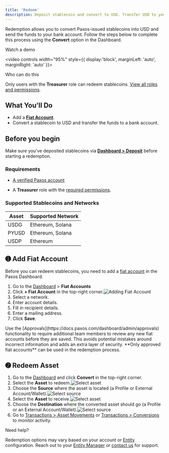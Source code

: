 ```yaml
---
title: 'Redeem'
description: Deposit stablecoin and convert to USD. Transfer USD to your bank.
---
```

Redemption allows you to convert Paxos-issued stablecoins into USD and send the funds to your bank account. 
Follow the steps below to complete this process using the **Convert** option in the Dashboard.

<Tip>
Watch a demo

<video
 controls width="95%" style={{ display:'block', marginLeft: 'auto', marginRight: 'auto' }}>
  <source src="/images/usdg-redemption-demo-2.mp4" type="video/mp4" />
</video>

</Tip>

<Warning>

 Who can do this

Only users with the **Treasurer** role can redeem stablecoins. [View all roles and permissions](https://docs.paxos.com/dashboard/roles). 

</Warning>

## What You'll Do

- Add a [**Fiat Account**](https://docs.paxos.com/dashboard/fiat).
- Convert a stablecoin to USD and transfer the funds to a bank account.

## Before you begin

<Tip>

Make sure you've deposited stablecoins via [**Dashboard > Deposit**](https://dashboard.paxos.com/actions/deposit) before starting a redemption.

</Tip>

### Requirements

- [A verified Paxos account](https://docs.paxos.com/dashboard/signin)

- A **Treasurer** role with the [required permissions](https://docs.paxos.com/dashboard/roles).

### Supported Stablecoins and Networks

| Asset | Supported Network |
| ----- | ----- |
| USDG | Ethereum, Solana |
| PYUSD | Ethereum, Solana |
| USDP | Ethereum |

## ➊ Add Fiat Account

Before you can redeem stablecoins, you need to add a [fiat account](https://docs.paxos.com/dashboard/fiat) in the Paxos Dashboard. 

1. Go to the [Dashboard](https://dashboard.paxos.com/) > **Fiat Accounts**   
2. Click **+ Fiat Account** in the top-right corner.![Adding Fiat Account](/images/add-fiat-account.png)  
3. Select a network.  
4. Enter account details.  
5. Fill in recipient details.  
6. Enter a mailing address.  
7. Click **Save**.

<Tip>
Use the [Approvals](https://docs.paxos.com/dashboard/admin/approvals) functionality to require additional team members to review any new fiat accounts before they are saved. This avoids potential mistakes around incorrect information and adds an extra layer of security. **Only approved fiat accounts** can be used in the redemption process.
</Tip>

## ➋ Redeem Asset

1. Go to the [Dashboard](https://dashboard.paxos.com/) and click **Convert** in the top-right corner.  
2. Select the **Asset** to redeem.![Select asset](/images/redeem-usdg.png)
3. Choose the **Source** where the asset is located (a Profile or External Account/Wallet).![Select source](/images/redeem-select-source.png)
4. Select the **Asset** to receive.![Select asset](/images/redeem-select-asset.png)  
5. Choose the **Destination** where the converted asset should go (a Profile or an External Account/Wallet).![Select source](/images/redeem-destination.png)  
6. Go to [Transactions > Asset Movements](https://dashboard.paxos.com/dashboard/transactions/asset-movements) or [Transactions > Conversions](https://dashboard.paxos.com/dashboard/transactions/conversions) to monitor activity.

<Tip>
Need help?

Redemption options may vary based on your account or [Entity](/dashboard/organization#entities) configuration. Reach out to your [Entity Manager](/dashboard/roles#entity-manager) or [contact us](https://support.paxos.com/hc/en-us/requests/new) for support.

</Tip>

